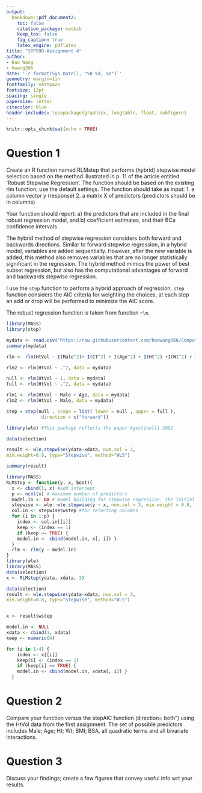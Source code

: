 ```yaml
---
output: 
  bookdown::pdf_document2:
    toc: false
    citation_package: natbib
    keep_tex: false
    fig_caption: true
    latex_engine: pdflatex
title: "STP598-Assignment 4"
author: 
- Hao Wang 
- hwang306
date: '`r format(Sys.Date(), "%B %d, %Y")`'
geometry: margin=1in
fontfamily: mathpazo
fontsize: 12pt
spacing: single
papersize: letter
citecolor: blue
header-includes: \usepackage{graphicx, longtable, float, subfigure}
---
```


```r
knitr::opts_chunk$set(echo = TRUE)
```

# Question 1

Create an R function named RLMstep that performs (hybrid) stepwise model selection based on the method illustrated in p. 11 of the article entitled 'Robust Stepwise Regression'. The function should be based on the existing rlm function; use the default settings. The function should take as input:
1. a column vector y (response)
2. a matrix X of predictors (predictors should be in columns)

Your function should report: a) the predictors that are included in the final
robust regression model, and b) coefficient estimates, and their BCa
confidence intervals


The hybrid method of stepwise regression considers both forward and backwards directions. Similar to forward stepwise regression, in a hybrid model, variables are added sequentially. However, after the new variable is added, this method also removes variables that are no longer statistically significant in the regression. The hybrid method mimics the power of best subset regression, but also has the computational advantages of forward and backwards stepwise regression.

I use the `step` function to perform a hybrid approach of regression. `step` function considers the AIC criteria for weighting the choices, at each step an add or drop will be performed to minimize the AIC score.

The robust regression function is taken from function `rlm`.

```r
library(MASS)
library(step)

mydata <- read.csv("https://raw.githubusercontent.com/haowang666/Computational-Stats/master/Assignment1/HtVol.csv", header = TRUE)
summary(mydata)

rlm <- rlm(HtVol ~ I(Male^2)+ I(CT^2) + I(Age^2) + I(Ht^2) +I(Wt^2) + I(BMI^2) + I(BSA^2) + .^2, psi = psi.huber, data = mydata, init = "ls")

rlm2 <- rlm(HtVol ~ .^2, data = mydata)

null <- rlm(HtVol ~ 1, data = mydata)
full <- rlm(HtVol ~ .^2, data = mydata)

rlm1 <- rlm(HtVol ~ Male + Age, data = mydata)
rlm2 <- rlm(HtVol ~ Male, data = mydata)

step = step(null , scope = list( lower = null , upper = full ),
             direction = c("forward"))

```




```r
library(wle) #This package reflects the paper Agostinelli 2002

data(selection)

result <- wle.stepwise(ydata~xdata, num.sol = 3,
min.weight=0.8, type="Stepwise", method="WLS")

summary(result)

library(MASS)
RLMstep <- function(y, x, boot){
  x <- cbind(1, x) #add intercept
  p <- ncol(x) # maximum number of predictors
  model.in <- NA # model building for stepwise regression. the initial status is null
  stepwise <- wle::wle.stepwise(y ~ x, num.sol = 3, min.weight = 0.8, type = "Stepwise", method = "WLS") #Fuction taken from the correspoding package
  col.in <- stepwise$wstep #for selecting columns
  for (i in 1:p) {
    index <- col.in[[i]]
    keep <- (index == 1)
    if (keep == TRUE) {
    model.in <- cbind(model.in, x[, i]) }
  }
  rlm <- rlm(y ~ model.in)
}
library(wle)
library(MASS)
data(selection)
x <- RLMstep(ydata, xdata, 3)   

data(selection)
result <- wle.stepwise(ydata~xdata, num.sol = 3,
min.weight=0.8, type="Stepwise", method="WLS")


x <- result$wstep

model.in <- NULL
xdata <- cbind(1, xdata)
keep <- numeric(4)

for (i in 1:4) {
    index <- x[[i]]
    keep[i] <- (index == 1)
    if (keep[i] == TRUE) {
    model.in <- cbind(model.in, xdata[, i]) }
  }

```





# Question 2

Compare your function versus the stepAIC function (direction= both") using the HtVol data from the first assignment.
The set of possible predictors includes Male; Age; Ht; Wt; BMI; BSA,
all quadratic terms and all bivariate interactions.

# Question 3

Discuss your findings; create a few figures that convey useful info wrt
your results.

